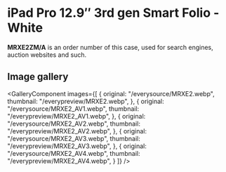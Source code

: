 
# iPad Pro 12.9″ 3rd gen Smart Folio - White

<Callout type='info' emoji='👉🏻'>**MRXE2ZM/A** is an order number of this case, used for search engines, auction websites and such.</Callout>

## Image gallery

<GalleryComponent
    images={[
      {
        original: "/everysource/MRXE2.webp",
        thumbnail: "/everypreview/MRXE2.webp",
      },
      {
        original: "/everysource/MRXE2_AV1.webp",
        thumbnail: "/everypreview/MRXE2_AV1.webp",
      },
      {
        original: "/everysource/MRXE2_AV2.webp",
        thumbnail: "/everypreview/MRXE2_AV2.webp",
      },
      {
        original: "/everysource/MRXE2_AV3.webp",
        thumbnail: "/everypreview/MRXE2_AV3.webp",
      },
      {
        original: "/everysource/MRXE2_AV4.webp",
        thumbnail: "/everypreview/MRXE2_AV4.webp",
      }
    ]}
  />
